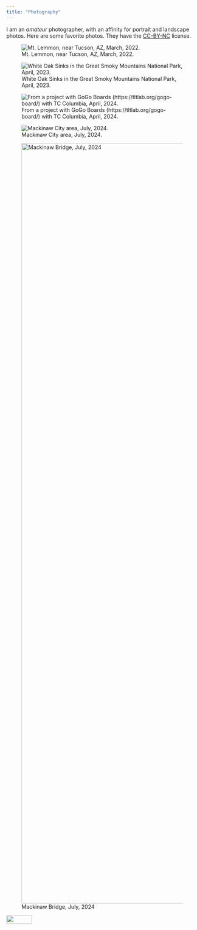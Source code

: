 ```yaml
---
title: "Photography"
---
```


I am an *amateur* photographer, with an affinity for portrait and landscape photos. Here are some favorite photos. They have the [CC-BY-NC](https://creativecommons.org/licenses/by-nc/4.0/) license.

![Mt. Lemmon, near Tucson, AZ, March, 2022.](images/PXL_20220317_005446423.jpg)

![White Oak Sinks in the Great Smoky Mountains National Park, April, 2023.](images/IMG_6323.JPG)

![From a project with GoGo Boards (https://tltlab.org/gogo-board/) with TC Columbia, April, 2024.](images/IMG_6599.CR3.jpg)

![Mackinaw City area, July, 2024.](images/IMG_8868.jpeg)

![Mackinaw Bridge, July, 2024](images/IMG_8482%20(1).jpeg){width="2000"}

![](images/clipboard-2733449567.png){width="67" height="23"}
